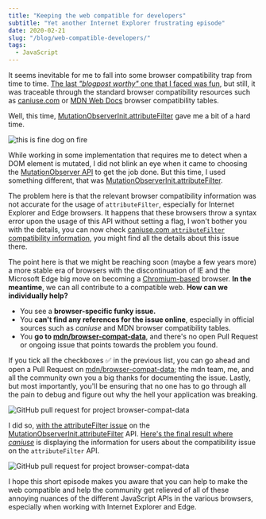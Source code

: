 ```yaml
---
title: "Keeping the web compatible for developers"
subtitle: "Yet another Internet Explorer frustrating episode"
date: 2020-02-21
slug: "/blog/web-compatible-developers/"
tags:
  - JavaScript
---
```



<ScrollToTopButton />

It seems inevitable for me to fall into some browser compatibility trap from time to time. <a href="https://goodguydaniel.com/blog/browser-polyfill-madness-mozilla-internet-explorer/" target="_blank" title="goodguydaniel.com, Browser polyfill madness, Mozilla and IE">The last _"blogpost worthy"_ one that I faced was fun</a>, but still, it was traceable through the standard browser compatibility resources such as <a href="https://caniuse.com/" target="_blank" title="Can I use... Support tables for HTML5, CSS3, etc">caniuse.com</a> or <a href="https://developer.mozilla.org/en-US/" target="_blank" title="MDN Web Docs">MDN Web Docs</a> browser compatibility tables.

Well, this time, <a href="https://developer.mozilla.org/en-US/docs/Web/API/MutationObserverInit/attributeFilter" target="_blank" title="MutationObserverInit, attributeFilter on MDN Web APIs">MutationObserverInit.attributeFilter</a> gave me a bit of a hard time.

![this is fine dog on fire](../about-css-conf-eu-berlin-2018/images/5.jpeg "this is fine dog on fire meme")

<Caption source="https://twitter.com/GOP/status/757687865471963137" />

While working in some implementation that requires me to detect when a DOM element is mutated, I did not blink an eye when it came to choosing the <a href="https://developer.mozilla.org/en-US/docs/Web/API/MutationObserver" target="_blank" title="MutationObserver on MDN Web APIs">MutationObserver API</a> to get the job done. But this time, I used something different, that was <a href="https://developer.mozilla.org/en-US/docs/Web/API/MutationObserverInit/attributeFilter" target="_blank" title="MutationObserverInit, attributeFilter on MDN Web APIs">MutationObserverInit.attributeFilter</a>.

The problem here is that the relevant browser compatibility information was not accurate for the usage of `attributeFilter`, especially for Internet Explorer and Edge browsers. It happens that these browsers throw a syntax error upon the usage of this API without setting a flag, I won't bother you with the details, you can now check <a href="https://caniuse.com/#search=attributeFilter" target="_blank" title="Can I use... Support tables for HTML5, CSS3, etc search for attributeFilter">caniuse.com `attributeFilter` compatibility information</a>, you might find all the details about this issue there.

The point here is that we might be reaching soon (maybe a few years more) a more stable era of browsers with the discontinuation of IE and the Microsoft Edge big move on becoming a <a href="https://www.chromium.org/Home" target="_blank" title="Chromium is an open-source browser project that aims to build a safer, faster, and more stable way for all Internet users to experience the web">Chromium-based</a> browser. **In the meantime**, we can all contribute to a compatible web. **How can we individually help?**

- You see a **browser-specific funky issue.**
- You **can't find any references for the issue online**, especially in official sources such as _caniuse_ and MDN browser compatibility tables.
- You **go to <a href="https://github.com/mdn/browser-compat-data" target="_blank" title="This repository contains compatibility data for Web technologies as displayed on MDN">mdn/browser-compat-data</a>**, and there's no open Pull Request or ongoing issue that points towards the problem you found.

If you tick all the checkboxes ✅ in the previous list, you can go ahead and open a Pull Request on <a href="https://github.com/mdn/browser-compat-data" target="_blank" title="This repository contains compatibility data for Web technologies as displayed on MDN">mdn/browser-compat-data</a>; the mdn team, me, and all the community own you a big thanks for documenting the issue. Lastly, but most importantly, you'll be ensuring that no one has to go through all the pain to debug and figure out why the hell your application was breaking.

![GitHub pull request for project browser-compat-data](./images/pr-attribute-filter-browser-compat.png "GitHub pull request for project browser-compat-data")

<Caption />

I did so, <a href="https://github.com/mdn/browser-compat-data/pull/5540" target="_blank" title="Update MutationObserverInit.attributeFilter on IE11 usage known issue on Github">with the attributeFilter issue</a> on the <a href="https://developer.mozilla.org/en-US/docs/Web/API/MutationObserverInit/attributeFilter" target="_blank" title="MutationObserverInit, attributeFilter on MDN Web APIs">MutationObserverInit.attributeFilter</a> API. <a href="https://caniuse.com/#search=attributeFilter" target="_blank" title="Can I use... Support tables for HTML5, CSS3, etc search for attributeFilter">Here's the final result where _caniuse_</a> is displaying the information for users about the compatibility issue on the `attributeFilter` API.

![GitHub pull request for project browser-compat-data](./images/can-i-use-attribute-filter.png "GitHub pull request for project browser-compat-data")

<Caption source="https://caniuse.com/#search=attributeFilter" />

I hope this short episode makes you aware that you can help to make the web compatible and help the community get relieved of all of these annoying nuances of the different JavaScript APIs in the various browsers, especially when working with Internet Explorer and Edge.
